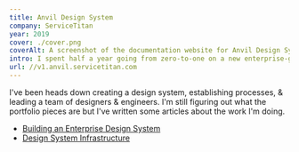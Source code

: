 ```yaml
---
title: Anvil Design System
company: ServiceTitan
year: 2019
cover: ./cover.png
coverAlt: A screenshot of the documentation website for Anvil Design System
intro: I spent half a year going from zero-to-one on a new enterprise-grade design system. Then few more years creating and supporting a team of designers & engineers to iterate, evolve, & maintain the system.
url: //v1.anvil.servicetitan.com
---
```


I've been heads down creating a design system, establishing processes, & leading a team of designers & engineers. I'm still figuring out what the portfolio pieces are but I've written some articles about the work I'm doing.

- [Building an Enterprise Design System](https://medium.com/servicetitan-design/building-an-enterprise-design-system-f0fe74e7fac)
- [Design System Infrastructure](https://medium.com/servicetitan-design/design-system-infrastructure-2f859318fcfd)
